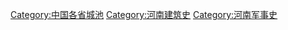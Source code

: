[[Category:中国各省城池|Category:中国各省城池]]
[[Category:河南建筑史|Category:河南建筑史]]
[[Category:河南军事史|Category:河南军事史]]